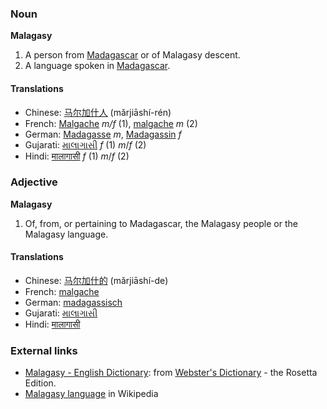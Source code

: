 ===Noun===
'''Malagasy'''
#A person from [[Madagascar]] or of Malagasy descent.
# A language spoken in [[Madagascar]].

====Translations====

*Chinese: [[马尔加什人]] (mǎrjiāshí-rén)
*French: [[Malgache]] ''m/f'' (1), [[malgache]] ''m'' (2)
*German: [[Madagasse]] ''m'', [[Madagassin]] ''f''
*Gujarati: [[માલાગાસી]] ''f'' (1) ''m''/''f'' (2)
*Hindi: [[मालागासी]] ''f'' (1) ''m''/''f'' (2)

===Adjective===
'''Malagasy'''
#Of, from, or pertaining to Madagascar, the Malagasy people or the Malagasy language.

====Translations====

*Chinese: [[马尔加什的]] (mǎrjiāshí-de)
*French: [[malgache]]
*German: [[madagassisch]]
*Gujarati: [[માલાગાસી]]
*Hindi: [[मालागासी]]

=== External links===
*[http://www.websters-online-dictionary.org/definition/Malagasy-english/ Malagasy - English Dictionary]: from [http://www.websters-online-dictionary.org/ Webster's Dictionary] - the Rosetta Edition.
*[[w:Malagasy language|Malagasy language]] in Wikipedia
